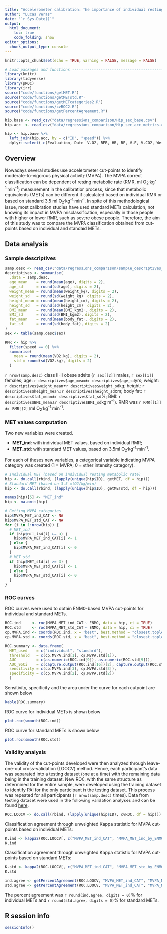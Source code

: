 ```yaml
---
title: "Accelerometer calibration: The importance of individual resting metabolic rate measurement to correctly identify moderate-to-vigorous physical activity intensity"
author: "Lucas Veras"
date: "`r Sys.Date()`"
output: 
  html_document:
    toc: true
    code_folding: show
editor_options: 
  chunk_output_type: console
---
```


```r
knitr::opts_chunk$set(echo = TRUE, warning = FALSE, message = FALSE)
```

```r
# Load packages and functions ---------------------------------------------
library(knitr)
library(tidyverse)
library(pROC)
library(irr)
source("code/functions/getMET.R")
source("code/functions/getMETstd.R")
source("code/functions/getMETcategories2.R")
source("code/functions/cvROC2.R")
source("code/functions/getPercentAgreement.R")

hip.base <- read_csv("data/regressions_comparison/Hip_sec_base.csv")
hip.acc  <- read_csv("data/regressions_comparison/Hip_sec_acc_metrics.csv")

hip <- hip.base %>% 
  left_join(hip.acc, by = c("ID", "speed")) %>% 
  dplyr::select(-c(Evaluation, Date, V.O2, RER, HR, BF, V.E, V.CO2, Weight, BMI, Age, Sex, MAD))
```

## Overview

Nowadays several studies use accelerometer cut-points to identify moderate-to-vigorous physical activity (MVPA). The MVPA correct classification can be dependent of resting metabolic rate (RMR, ml O~2~^.^kg^-1.^min^-1^) measurement in the calibration process, since that metabolic equivalents (METs) can be different if calculated based on individual RMR or based on standard 3.5 ml O~2~^.^kg^-1.^min^-1^. In spite of this methodological issue, most calibration studies have used standard METs calculation, not knowing its impact in MVPA misclassification, especially in those people with higher or lower RMR, such as severe obese people. Therefore, the aim of this study was to compare the MVPA classification obtained from cut-points based on individual and standard METs.

## Data analysis

### Sample descriptives
```r
samp.desc <- read_csv("data/regressions_comparison/sample_descriptives_data.csv")
descriptives <- summarise(
  .data = samp.desc,
  age_mean    = round(mean(age), digits = 2),
  age_sd      = round(sd(age), digits = 2),
  weight_mean = round(mean(weight_kg), digits = 2),
  weight_sd   = round(sd(weight_kg), digits = 2),
  height_mean = round(mean(height_cm), digits = 2),
  height_sd   = round(sd(height_cm), digits = 2),
  BMI_mean    = round(mean(BMI_kgm2), digits = 2),
  BMI_sd      = round(sd(BMI_kgm2), digits = 2),
  fat_mean    = round(mean(body_fat), digits = 2),
  fat_sd      = round(sd(body_fat), digits = 2)
)
sex <- table(samp.desc$sex)

RMR <- hip %>% 
  filter(speed == 0) %>% 
  summarise(
    mean = round(mean(VO2.kg), digits = 2), 
    std = round(sd(VO2.kg), digits = 2)
  )
```

`r nrow(samp.desc)` class II-II obese adults (`r sex[[2]]` males, `r sex[[1]]` females; age: `r descriptives$age_mean`±`r descriptives$age_sd`yrs; weight: `r descriptives$weight_mean`±`r descriptives$weight_sd`kg; height: `r descriptives$height_mean`±`r descriptives$height_sd`cm; body fat: `r descriptives$fat_mean`±`r descriptives$fat_sd`%; BMI: `r descriptives$BMI_mean`±`r descriptives$BMI_sd`kg^.^m^-1^). RMR was `r RMR[[1]]`±`r RMR[[2]]`ml O~2~^.^kg^-1.^min^-1^.

### MET values computation

Two new variables were created.

- **MET_ind**: with individual MET values, based on individual RMR;
- **MET_std**: with standard MET values, based on 3.5ml O~2~^.^kg^-1.^min^-1^.

For each of theses new variables, a categorical variable indicating MVPA category was created (1 = MVPA; 0 = other intensity category). 

```r
# Individual MET (based on individual resting metabolic rate)
hip <- do.call(rbind, (lapply(unique(hip$ID), getMET, df = hip)))
# Standard MET (based on 3.5 mlO2/kg/min)
hip <- do.call(rbind, (lapply(unique(hip$ID), getMETstd, df = hip)))

names(hip)[5] <- "MET_ind"
hip <- na.omit(hip)

# Getting MVPA categories
hip$MVPA_MET_ind_CAT <- NA
hip$MVPA_MET_std_CAT <- NA
for (i in 1:nrow(hip)) {
  # MET_ind
  if (hip$MET_ind[i] >= 3) {
    hip$MVPA_MET_ind_CAT[i] <- 1
  } else {
    hip$MVPA_MET_ind_CAT[i] <- 0
  }
  # MET_std
  if (hip$MET_std[i] >= 3) {
    hip$MVPA_MET_std_CAT[i] <- 1
  } else {
    hip$MVPA_MET_std_CAT[i] <- 0
  }
}
```

### ROC curves

ROC curves were used to obtain ENMO-based MVPA cut-points for individual and standard METs.

```r
ROC.ind     <- roc(MVPA_MET_ind_CAT ~ ENMO, data = hip, ci = TRUE) 
ROC.std     <- roc(MVPA_MET_std_CAT ~ ENMO, data = hip, ci = TRUE) 
cp.MVPA.ind <- coords(ROC.ind, x = "best", best.method = "closest.topleft")
cp.MVPA.std <- coords(ROC.std, x = "best", best.method = "closest.topleft")

ROC.summary <- data.frame(
  MET_used    = c("individual", "standard"),
  threshold   = c(cp.MVPA.ind[1], cp.MVPA.std[1]),
  AUC         = c(as.numeric(ROC.ind[9]), as.numeric(ROC.std[9])),
  AUC_95Ci    = c(capture.output(ROC.ind[16])[2], capture.output(ROC.std[16])[2]),
  sensitivity = c(cp.MVPA.ind[3], cp.MVPA.std[3]),
  specificity = c(cp.MVPA.ind[2], cp.MVPA.std[2])
  )
```

Sensitivity, specificity and the area under the curve for each cutpoint are shown below

```r
kable(ROC.summary)
```


ROC curve for individual METs is shown below

```r
plot.roc(smooth(ROC.ind))
```

ROC curve for standard METs is shown below

```r
plot.roc(smooth(ROC.std))
```


### Validity analysis

The validity of the cut-points developed were then analyzed through leave-one-out cross-validation (LOOCV) method. Hence, each participant’s data was separated into a testing dataset (one at a time) with the remaining data being in the training dataset. New ROC, with the same structure as determined for the entire sample, were developed using the training dataset to identify PAI for the only participant in the testing dataset. This process was repeated for all participants (`r nrow(samp.desc)` times). Data from testing dataset were used in the following validation analyses and can be found [here](https://www.dropbox.com/s/6lbawbw8535laer/abstract5_ROC_LOOCV.csv?dl=0).

```r
ROC.LOOCV <- do.call(rbind, (lapply(unique(hip$ID), cvROC, df = hip)))
```

Classification agreement through unweighted Kappa statistic for MVPA cut-points based on individual METs:
```r
K.ind <- kappa2(ROC.LOOCV[, c("MVPA_MET_ind_CAT", "MVPA_MET_ind_by_ENMO_CAT")])
K.ind
```

Classification agreement through unweighted Kappa statistic for MVPA cut-points based on standard METs:
```r
K.std <- kappa2(ROC.LOOCV[, c("MVPA_MET_ind_CAT", "MVPA_MET_std_by_ENMO_CAT")])
K.std
```

```r
ind.agree <- getPercentAgreement(ROC.LOOCV, "MVPA_MET_ind_CAT", "MVPA_MET_ind_by_ENMO_CAT")
std.agree <- getPercentAgreement(ROC.LOOCV, "MVPA_MET_ind_CAT", "MVPA_MET_std_by_ENMO_CAT")
```
The percent agreement was `r round(ind.agree, digits = 0)`% for individual METs and `r round(std.agree, digits = 0)`% for standard METs.

## R session info

```r
sessionInfo()
```